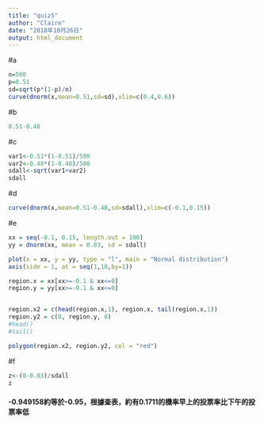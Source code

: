 ```yaml
---
title: "quiz5"
author: "Claire"
date: "2018年10月26日"
output: html_document
---
```


#a
```r
n=500
p=0.51
sd=sqrt(p*(1-p)/n)
curve(dnorm(x,mean=0.51,sd=sd),xlim=c(0.4,0.6))
```

#b
```r
0.51-0.48
```

#c
```r
var1<-0.51*(1-0.51)/500
var2<-0.48*(1-0.48)/500
sdall<-sqrt(var1+var2)
sdall
```

#d
```r
curve(dnorm(x,mean=0.51-0.48,sd=sdall),xlim=c(-0.1,0.15))
```

#e
```r
xx = seq(-0.1, 0.15, length.out = 100)
yy = dnorm(xx, mean = 0.03, sd = sdall)

plot(x = xx, y = yy, type = "l", main = "Normal distribution")
axis(side = 1, at = seq(1,10,by=1))

region.x = xx[xx>=-0.1 & xx<=0]
region.y = yy[xx>=-0.1 & xx<=0]


region.x2 = c(head(region.x,1), region.x, tail(region.x,1))
region.y2 = c(0, region.y, 0)
#head()
#tail()

polygon(region.x2, region.y2, col = "red")
```

#f
```r
z<-(0-0.03)/sdall
z
```
#### -0.949158約等於-0.95，根據查表，約有0.1711的機率早上的投票率比下午的投票率低

